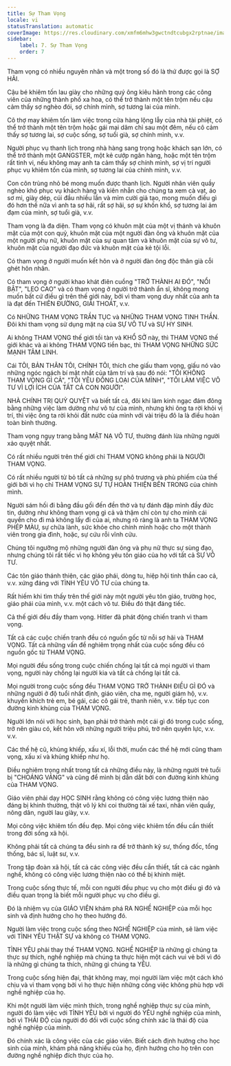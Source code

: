 ```yaml
---
title: Sự Tham Vọng
locale: vi
statusTranslation: automatic
coverImage: https://res.cloudinary.com/xmfm6mhw3gwctndtcubgx2rptnae/image/upload/v1740337243/small_cover_educacion_fundamental_a051170f1c.webp
sidebar:
    label: 7. Sự Tham Vọng
    order: 7
---
```

Tham vọng có nhiều nguyên nhân và một trong số đó là thứ được gọi là SỢ HÃI.

Cậu bé khiêm tốn lau giày cho những quý ông kiêu hãnh trong các công viên của những thành phố xa hoa, có thể trở thành một tên trộm nếu cậu cảm thấy sợ nghèo đói, sợ chính mình, sợ tương lai của mình.

Cô thợ may khiêm tốn làm việc trong cửa hàng lộng lẫy của nhà tài phiệt, có thể trở thành một tên trộm hoặc gái mại dâm chỉ sau một đêm, nếu cô cảm thấy sợ tương lai, sợ cuộc sống, sợ tuổi già, sợ chính mình, v.v.

Người phục vụ thanh lịch trong nhà hàng sang trọng hoặc khách sạn lớn, có thể trở thành một GANGSTER, một kẻ cướp ngân hàng, hoặc một tên trộm rất tinh vi, nếu không may anh ta cảm thấy sợ chính mình, sợ vị trí người phục vụ khiêm tốn của mình, sợ tương lai của chính mình, v.v.

Con côn trùng nhỏ bé mong muốn được thanh lịch. Người nhân viên quầy nghèo khó phục vụ khách hàng và kiên nhẫn cho chúng ta xem cà vạt, áo sơ mi, giày dép, cúi đầu nhiều lần và mỉm cười giả tạo, mong muốn điều gì đó hơn thế nữa vì anh ta sợ hãi, rất sợ hãi, sợ sự khốn khổ, sợ tương lai ảm đạm của mình, sợ tuổi già, v.v.

Tham vọng là đa diện. Tham vọng có khuôn mặt của một vị thánh và khuôn mặt của một con quỷ, khuôn mặt của một người đàn ông và khuôn mặt của một người phụ nữ, khuôn mặt của sự quan tâm và khuôn mặt của sự vô tư, khuôn mặt của người đạo đức và khuôn mặt của kẻ tội lỗi.

Có tham vọng ở người muốn kết hôn và ở người đàn ông độc thân già cỗi ghét hôn nhân.

Có tham vọng ở người khao khát điên cuồng "TRỞ THÀNH AI ĐÓ", "NỔI BẬT", "LEO CAO" và có tham vọng ở người trở thành ẩn sĩ, không mong muốn bất cứ điều gì trên thế giới này, bởi vì tham vọng duy nhất của anh ta là đạt đến THIÊN ĐƯỜNG, GIẢI THOÁT, v.v.

Có NHỮNG THAM VỌNG TRẦN TỤC và NHỮNG THAM VỌNG TINH THẦN. Đôi khi tham vọng sử dụng mặt nạ của SỰ VÔ TƯ và SỰ HY SINH.

Ai không THAM VỌNG thế giới tồi tàn và KHỔ SỞ này, thì THAM VỌNG thế giới khác và ai không THAM VỌNG tiền bạc, thì THAM VỌNG NHỮNG SỨC MẠNH TÂM LINH.

Cái TÔI, BẢN THÂN TÔI, CHÍNH TÔI, thích che giấu tham vọng, giấu nó vào những ngóc ngách bí mật nhất của tâm trí và sau đó nói: "TÔI KHÔNG THAM VỌNG GÌ CẢ", "TÔI YÊU ĐỒNG LOẠI CỦA MÌNH", "TÔI LÀM VIỆC VÔ TƯ VÌ LỢI ÍCH CỦA TẤT CẢ CON NGƯỜI".

NHÀ CHÍNH TRỊ QUỶ QUYỆT và biết tất cả, đôi khi làm kinh ngạc đám đông bằng những việc làm dường như vô tư của mình, nhưng khi ông ta rời khỏi vị trí, thì việc ông ta rời khỏi đất nước của mình với vài triệu đô la là điều hoàn toàn bình thường.

Tham vọng ngụy trang bằng MẶT NẠ VÔ TƯ, thường đánh lừa những người xảo quyệt nhất.

Có rất nhiều người trên thế giới chỉ THAM VỌNG không phải là NGƯỜI THAM VỌNG.

Có rất nhiều người từ bỏ tất cả những sự phô trương và phù phiếm của thế giới bởi vì họ chỉ THAM VỌNG SỰ TỰ HOÀN THIỆN BÊN TRONG của chính mình.

Người sám hối đi bằng đầu gối đến đền thờ và tự đánh đập mình đầy đức tin, dường như không tham vọng gì cả và thậm chí còn tự cho mình cái quyền cho đi mà không lấy đi của ai, nhưng rõ ràng là anh ta THAM VỌNG PHÉP MÀU, sự chữa lành, sức khỏe cho chính mình hoặc cho một thành viên trong gia đình, hoặc, sự cứu rỗi vĩnh cửu.

Chúng tôi ngưỡng mộ những người đàn ông và phụ nữ thực sự sùng đạo, nhưng chúng tôi rất tiếc vì họ không yêu tôn giáo của họ với tất cả SỰ VÔ TƯ.

Các tôn giáo thánh thiện, các giáo phái, dòng tu, hiệp hội tinh thần cao cả, v.v. xứng đáng với TÌNH YÊU VÔ TƯ của chúng ta.

Rất hiếm khi tìm thấy trên thế giới này một người yêu tôn giáo, trường học, giáo phái của mình, v.v. một cách vô tư. Điều đó thật đáng tiếc.

Cả thế giới đều đầy tham vọng. Hitler đã phát động chiến tranh vì tham vọng.

Tất cả các cuộc chiến tranh đều có nguồn gốc từ nỗi sợ hãi và THAM VỌNG. Tất cả những vấn đề nghiêm trọng nhất của cuộc sống đều có nguồn gốc từ THAM VỌNG.

Mọi người đều sống trong cuộc chiến chống lại tất cả mọi người vì tham vọng, người này chống lại người kia và tất cả chống lại tất cả.

Mọi người trong cuộc sống đều THAM VỌNG TRỞ THÀNH ĐIỀU GÌ ĐÓ và những người ở độ tuổi nhất định, giáo viên, cha mẹ, người giám hộ, v.v. khuyến khích trẻ em, bé gái, các cô gái trẻ, thanh niên, v.v. tiếp tục con đường kinh khủng của THAM VỌNG.

Người lớn nói với học sinh, bạn phải trở thành một cái gì đó trong cuộc sống, trở nên giàu có, kết hôn với những người triệu phú, trở nên quyền lực, v.v. v.v.

Các thế hệ cũ, khủng khiếp, xấu xí, lỗi thời, muốn các thế hệ mới cũng tham vọng, xấu xí và khủng khiếp như họ.

Điều nghiêm trọng nhất trong tất cả những điều này, là những người trẻ tuổi bị "CHOÁNG VÁNG" và cũng để mình bị dẫn dắt bởi con đường kinh khủng của THAM VỌNG.

Giáo viên phải dạy HỌC SINH rằng không có công việc lương thiện nào đáng bị khinh thường, thật vô lý khi coi thường tài xế taxi, nhân viên quầy, nông dân, người lau giày, v.v.

Mọi công việc khiêm tốn đều đẹp. Mọi công việc khiêm tốn đều cần thiết trong đời sống xã hội.

Không phải tất cả chúng ta đều sinh ra để trở thành kỹ sư, thống đốc, tổng thống, bác sĩ, luật sư, v.v.

Trong tập đoàn xã hội, tất cả các công việc đều cần thiết, tất cả các ngành nghề, không có công việc lương thiện nào có thể bị khinh miệt.

Trong cuộc sống thực tế, mỗi con người đều phục vụ cho một điều gì đó và điều quan trọng là biết mỗi người phục vụ cho điều gì.

Đó là nhiệm vụ của GIÁO VIÊN khám phá RA NGHỀ NGHIỆP của mỗi học sinh và định hướng cho họ theo hướng đó.

Người làm việc trong cuộc sống theo NGHỀ NGHIỆP của mình, sẽ làm việc với TÌNH YÊU THẬT SỰ và không có THAM VỌNG.

TÌNH YÊU phải thay thế THAM VỌNG. NGHỀ NGHIỆP là những gì chúng ta thực sự thích, nghề nghiệp mà chúng ta thực hiện một cách vui vẻ bởi vì đó là những gì chúng ta thích, những gì chúng ta YÊU.

Trong cuộc sống hiện đại, thật không may, mọi người làm việc một cách khó chịu và vì tham vọng bởi vì họ thực hiện những công việc không phù hợp với nghề nghiệp của họ.

Khi một người làm việc mình thích, trong nghề nghiệp thực sự của mình, người đó làm việc với TÌNH YÊU bởi vì người đó YÊU nghề nghiệp của mình, bởi vì THÁI ĐỘ của người đó đối với cuộc sống chính xác là thái độ của nghề nghiệp của mình.

Đó chính xác là công việc của các giáo viên. Biết cách định hướng cho học sinh của mình, khám phá năng khiếu của họ, định hướng cho họ trên con đường nghề nghiệp đích thực của họ.

